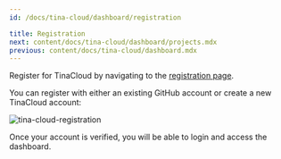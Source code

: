 ```yaml
---
id: /docs/tina-cloud/dashboard/registration

title: Registration
next: content/docs/tina-cloud/dashboard/projects.mdx
previous: content/docs/tina-cloud/dashboard.mdx
---
```


Register for TinaCloud by navigating to the [registration page](https://app.tina.io/register).

You can register with either an existing GitHub account or create a new TinaCloud account:

![tina-cloud-registration](/img/cloud-registration.png)

Once your account is verified, you will be able to login and access the dashboard.

